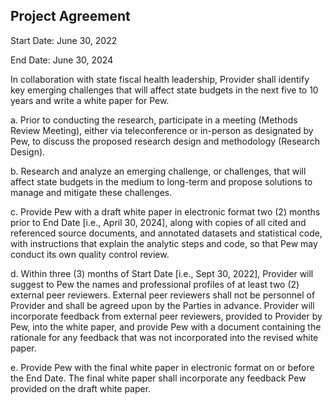 ## Project Agreement

Start Date: June 30, 2022

End Date: June 30, 2024

In collaboration with state fiscal health leadership, Provider shall identify key emerging challenges that will affect state budgets in the next five to 10 years and write a white paper for Pew.

a\. Prior to conducting the research, participate in a meeting (Methods Review Meeting), either via teleconference or in-person as designated by Pew, to discuss the proposed research design and methodology (Research Design).

b\. Research and analyze an emerging challenge, or challenges, that will affect state budgets in the medium to long-term and propose solutions to manage and mitigate these challenges.

c\. Provide Pew with a draft white paper in electronic format two (2) months prior to End Date \[i.e., April 30, 2024\], along with copies of all cited and referenced source documents, and annotated datasets and statistical code, with instructions that explain the analytic steps and code, so that Pew may conduct its own quality control review.

d\. Within three (3) months of Start Date \[i.e., Sept 30, 2022\], Provider will suggest to Pew the names and professional profiles of at least two (2) external peer reviewers. External peer reviewers shall not be personnel of Provider and shall be agreed upon by the Parties in advance. Provider will incorporate feedback from external peer reviewers, provided to Provider by Pew, into the white paper, and provide Pew with a document containing the rationale for any feedback that was not incorporated into the revised white paper.

e\. Provide Pew with the final white paper in electronic format on or before the End Date. The final white paper shall incorporate any feedback Pew provided on the draft white paper.
